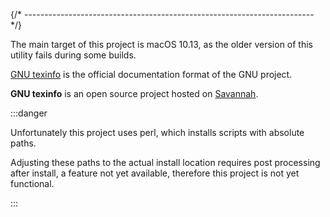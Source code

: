 
{/* ------------------------------------------------------------------------ */}

The main target of this project is macOS 10.13, as the older version of
this utility fails during some builds.

[GNU texinfo](https://www.gnu.org/software/texinfo/) is the official documentation format of the GNU project.

**GNU texinfo** is an open source project hosted on
[Savannah](https://savannah.gnu.org/projects/texinfo/).

:::danger

Unfortunately this project uses perl, which installs
scripts with absolute paths.

Adjusting these paths to the actual install location
requires post processing after install,
a feature not yet available, therefore this project
is not yet functional.

:::
